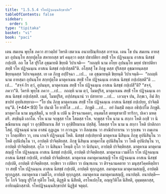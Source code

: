```yaml
---
title: "1.5.5.4 รโหปฏิจฺฉนฺนสิกฺขาปท"
tableOfContents: false
sidebar:
  order: 5
type: "tipitaka"
basket: "vi"
book: "paci"
---
```



<DynamicBreadcrumb />

<Division number="284" book="paci">

<Paragraph number="906" book="paci">
เตน สมเยน พุทฺโธ ภควา สาวตฺถิยํ วิหรติ เชตวเน อนาถปิณฺฑิกสฺส อาราเม. เตน โข ปน สมเยน อายสฺมา อุปนนฺโท สกฺยปุตฺโต สหายกสฺส ฆรํ คนฺตฺวา ตสฺส ปชาปติยา สทฺธิํ รโห ปฏิจฺฉนฺเน อาสเน นิสชฺชํ กปฺเปสิ. อถ โข โส ปุริโส อุชฺฌายติ ขิยฺยติ วิปาเจติ—  “กถญฺหิ นาม อโยฺย อุปนนฺโท มยฺหํ ปชาปติยา สทฺธิํ รโห ปฏิจฺฉนฺเน อาสเน นิสชฺชํ กปฺเปสฺสตี”ติ.
</Paragraph>

<Paragraph number="907" book="paci">
อโสฺสสุํ โข ภิกฺขู ตสฺส ปุริสสฺส อุชฺฌายนฺตสฺส ขิยฺยนฺตสฺส วิปาเจนฺตสฺส. เย เต ภิกฺขู อปฺปิจฺฉา …เป…  เต อุชฺฌายนฺติ ขิยฺยนฺติ วิปาเจนฺติ—  “กถญฺหิ นาม อายสฺมา อุปนนฺโท สกฺยปุตฺโต มาตุคาเมน สทฺธิํ รโห ปฏิจฺฉนฺเน อาสเน นิสชฺชํ กปฺเปสฺสตี”ติ …เป…  “สจฺจํ กิร ตฺวํ, อุปนนฺท, มาตุคาเมน สทฺธิํ รโห ปฏิจฺฉนฺเน อาสเน นิสชฺชํ กปฺเปสี”ติ? “สจฺจํ, ภควา”ติ. วิครหิ พุทฺโธ ภควา …เป…  กถญฺหิ นาม ตฺวํ, โมฆปุริส, มาตุคาเมน สทฺธิํ รโห ปฏิจฺฉนฺเน อาสเน นิสชฺชํ กปฺเปสฺสสิ. เนตํ, โมฆปุริส, อปฺปสนฺนานํ วา ปสาทาย …เป…  เอวญฺจ ปน, ภิกฺขเว, อิมํ สิกฺขาปทํ อุทฺทิเสยฺยาถ—
</Paragraph>

</Division>
<Division number="285" book="paci">

<Paragraph number="908" book="paci">
<Emphasis>“โย ปน ภิกฺขุ มาตุคาเมน สทฺธิํ รโห ปฏิจฺฉนฺเน อาสเน นิสชฺชํ กปฺเปยฺย, ปาจิตฺติยนฺ”</Emphasis>ติ. (*44*:<Emphasis>93</Emphasis>)
</Paragraph>

</Division>
<Division number="286" book="paci">

<Paragraph number="909" book="paci">
<Emphasis>โย ปนา</Emphasis>ติ โย ยาทิโส …เป…  <Emphasis>ภิกฺขู</Emphasis>ติ …เป…  อยํ อิมสฺมิํ อตฺเถ อธิปฺเปโต ภิกฺขูติ.
</Paragraph>

<Paragraph number="910" book="paci">
<Emphasis>มาตุคาโม</Emphasis> นาม มนุสฺสิตฺถี, น ยกฺขี น เปตี น ติรจฺฉานคตา, อนฺตมโส ตทหุชาตาปิ ทาริกา, ปเคว มหตฺตรี.
</Paragraph>

<Paragraph number="911" book="paci">
<Emphasis>สทฺธินฺ</Emphasis>ติ เอกโต.
</Paragraph>

<Paragraph number="912" book="paci">
<Emphasis>รโห</Emphasis> นาม จกฺขุสฺส รโห โสตสฺส รโห. จกฺขุสฺส รโห นาม น สกฺกา โหติ อกฺขิํ วา นิขณียมาเน ภมุกํ วา อุกฺขิปียมาเน สีสํ วา อุกฺขิปียมาเน ปสฺสิตุํ. โสตสฺส รโห นาม น สกฺกา โหติ ปกติกถา โสตุํ.
</Paragraph>

<Paragraph number="913" book="paci">
<Emphasis>ปฏิจฺฉนฺนํ</Emphasis> นาม อาสนํ กุฏฺเฏน วา กวาเฏน วา กิลญฺเชน วา สาณิปากาเรน วา รุกฺเขน วา ถมฺเภน วา โกตฺถฬิยา วา, เยน เกนจิ ปฏิจฺฉนฺนํ โหติ.
</Paragraph>

<Paragraph number="914" book="paci">
<Emphasis>นิสชฺชํ กปฺเปยฺยา</Emphasis>ติ มาตุคาเม นิสินฺเน ภิกฺขุ อุปนิสินฺโน วา โหติ อุปนิปนฺโน วา, อาปตฺติ ปาจิตฺติยสฺส. ภิกฺขุ นิสินฺเน มาตุคาโม อุปนิสินฺโน วา โหติ อุปนิปนฺโน วา, อาปตฺติ ปาจิตฺติยสฺส. อุโภ วา นิสินฺนา โหนฺติ อุโภ วา นิปนฺนา, อาปตฺติ ปาจิตฺติยสฺส.
</Paragraph>

</Division>
<Division number="287" book="paci">

<Paragraph number="915" book="paci">
มาตุคาเม มาตุคามสญฺญี รโห ปฏิจฺฉนฺเน อาสเน นิสชฺชํ กปฺเปติ, อาปตฺติ ปาจิตฺติยสฺส. มาตุคาเม เวมติโก รโห ปฏิจฺฉนฺเน อาสเน นิสชฺชํ กปฺเปติ, อาปตฺติ ปาจิตฺติยสฺส. มาตุคาเม อมาตุคามสญฺญี รโห ปฏิจฺฉนฺเน อาสเน นิสชฺชํ กปฺเปติ, อาปตฺติ ปาจิตฺติยสฺส.
</Paragraph>

<Paragraph number="916" book="paci">
ยกฺขิยา วา เปติยา วา ปณฺฑเกน วา ติรจฺฉานคตาย วา มนุสฺสวิคฺคหิตฺถิยา วา สทฺธิํ รโห ปฏิจฺฉนฺเน อาสเน นิสชฺชํ กปฺเปติ, อาปตฺติ ทุกฺกฏสฺส. อมาตุคาเม มาตุคามสญฺญี, อาปตฺติ ทุกฺกฏสฺส. อมาตุคาเม เวมติโก, อาปตฺติ ทุกฺกฏสฺส. อมาตุคาเม อมาตุคามสญฺญี, อนาปตฺติ.
</Paragraph>

</Division>
<Division number="288" book="paci">

<Paragraph number="917" book="paci">
อนาปตฺติ—  โย โกจิ วิญฺญู ปุริโส ทุติโย โหติ, ติฏฺฐติ น นิสีทติ, อรโหเปกฺโข, อญฺญวิหิโต นิสีทติ, อุมฺมตฺตกสฺส, อาทิกมฺมิกสฺสาติ.

</Paragraph>
</Division>

<Paragraph number="918" type="center" book="paci">
รโหปฏิจฺฉนฺนสิกฺขาปทํ นิฏฺฐิตํ จตุตฺถํ.
</Paragraph>
